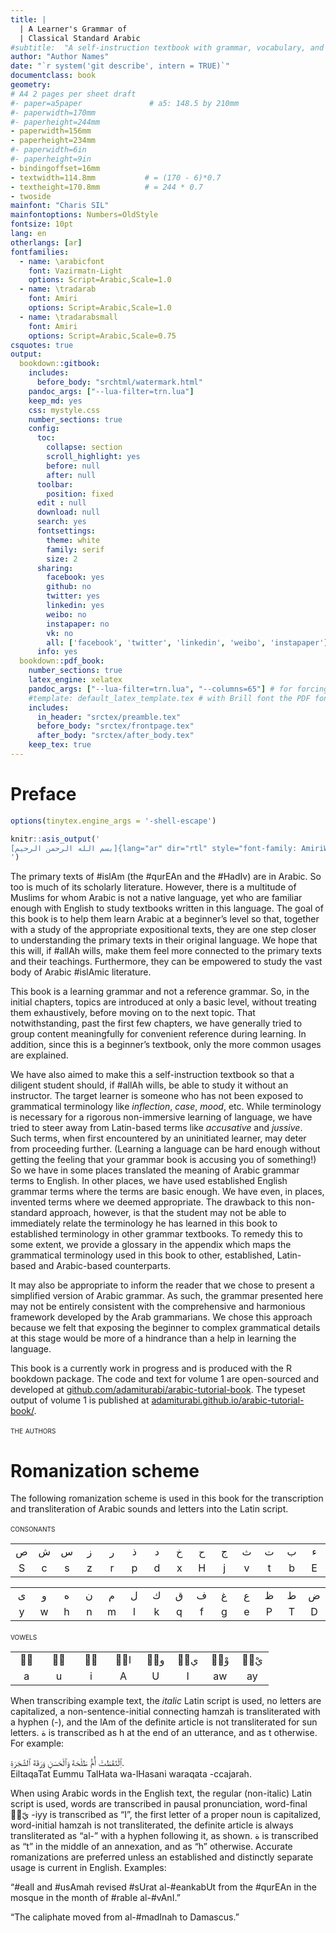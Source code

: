 ```yaml
---
title: | 
  | A Learner's Grammar of
  | Classical Standard Arabic
#subtitle:  "A self-instruction textbook with grammar, vocabulary, and exercises"
author: "Author Names"
date: "`r system('git describe', intern = TRUE)`"
documentclass: book
geometry:
# A4 2 pages per sheet draft
#- paper=a5paper               # a5: 148.5 by 210mm
#- paperwidth=170mm
#- paperheight=244mm
- paperwidth=156mm
- paperheight=234mm
#- paperwidth=6in
#- paperheight=9in
- bindingoffset=16mm
- textwidth=114.8mm           # = (170 - 6)*0.7
- textheight=170.8mm          # = 244 * 0.7
- twoside
mainfont: "Charis SIL"
mainfontoptions: Numbers=OldStyle
fontsize: 10pt
lang: en
otherlangs: [ar]
fontfamilies:
  - name: \arabicfont
    font: Vazirmatn-Light
    options: Script=Arabic,Scale=1.0
  - name: \tradarab
    font: Amiri
    options: Script=Arabic,Scale=1.0
  - name: \tradarabsmall
    font: Amiri
    options: Script=Arabic,Scale=0.75
csquotes: true
output:
  bookdown::gitbook:
    includes:
      before_body: "srchtml/watermark.html"
    pandoc_args: ["--lua-filter=trn.lua"]
    keep_md: yes
    css: mystyle.css
    number_sections: true
    config:
      toc:
        collapse: section
        scroll_highlight: yes
        before: null
        after: null
      toolbar:
        position: fixed
      edit : null
      download: null
      search: yes
      fontsettings:
        theme: white
        family: serif
        size: 2
      sharing:
        facebook: yes
        github: no
        twitter: yes
        linkedin: yes
        weibo: no
        instapaper: no
        vk: no
        all: ['facebook', 'twitter', 'linkedin', 'weibo', 'instapaper']
      info: yes
  bookdown::pdf_book:
    number_sections: true
    latex_engine: xelatex
    pandoc_args: ["--lua-filter=trn.lua", "--columns=65"] # for forcing word wrap in pipe tables
    #template: default_latex_template.tex # with Brill font the PDF font is too large and this needs to be uncommented. includes and in_header should then be commented
    includes:
      in_header: "srctex/preamble.tex"
      before_body: "srctex/frontpage.tex"
      after_body: "srctex/after_body.tex"
    keep_tex: true
---
```


# Preface {-}

<!--The following line is needed because Preface is an unnumbered chapter and otherwise fancy header will print the header text for the previous chapter "Contents"-->
\markboth {\textsc{\MakeLowercase{Preface}}}{\textsc{\MakeLowercase{Preface}}}

<!--to allow git describe to run-->
```r
options(tinytex.engine_args = '-shell-escape')
```

<!--
::: {.otherlanguage data-latex="{arabic}" lang="ar"}
[بسم الله الرحمن الرحيم]{.ar}
:::
-->

```r
knitr::asis_output('
[بسم الله الرحمن الرحيم]{lang="ar" dir="rtl" style="font-family: AmiriWeb;"}
')
```

<!-- RTL doesn't work for some reason-->
```{=latex}
\begin{center}
\tradarab{
الرحيم
الرحمن
الله
بسم
}
\end{center}
```
<!--Sunnah are the sayings and actions of the Prophet صلى الله عليه وسلم. Hadith is the text by which we know the sunnah.-->

The primary texts of [#islAm]{.trn2} (the [#qurEAn]{.trn2} and the [#HadIv]{.trn2}) are in Arabic. So too is much of its scholarly literature. However, there is a multitude of Muslims for whom Arabic is not a native language, yet who are familiar enough with English to study textbooks written in this language. The goal of this book is to help them learn Arabic at a beginner's level so that, together with a study of the appropriate expositional texts, they are one step closer to understanding the primary texts in their original language. We hope that this will, if [#allAh]{.trn2} wills, make them feel more connected to the primary texts and their teachings. Furthermore, they can be empowered to study the vast body of Arabic [#islAm]{.trn2}ic literature.

This book is a learning grammar and not a reference grammar. 
So, in the initial chapters, topics are introduced at only a basic level, without treating them exhaustively, before moving on to the next topic. 
That notwithstanding, past the first few chapters, we have generally tried to group content meaningfully for convenient reference during learning.
In addition, since this is a beginner's textbook, only the more common usages are explained.

We have also aimed to make this a self-instruction textbook so that a diligent student should, if [#allAh]{.trn2} wills, be able to study it without an instructor. The target learner is someone who has not been exposed to grammatical terminology like _inflection_, _case_, _mood_, etc. While terminology is necessary for a rigorous non-immersive learning of language, we have tried to steer away from Latin-based terms like _accusative_ and _jussive_. Such terms, when first encountered by an uninitiated learner, may deter from proceeding further. (Learning a language can be hard enough without getting the feeling that your grammar book is accusing you of something!) So we have in some places translated the meaning of Arabic grammar terms to English. In other places, we have used established English grammar terms where the terms are basic enough. We have even, in places, invented terms where we deemed appropriate. The drawback to this non-standard approach, however, is that the student may not be able to immediately relate the terminology he has learned in this book to established terminology in other grammar textbooks. To remedy this to some extent, we provide a glossary in the appendix which maps the grammatical terminology used in this book to other, established, Latin-based and Arabic-based counterparts.

It may also be appropriate to inform the reader that we chose to present a simplified version of Arabic grammar. As such, the grammar presented here may not be entirely consistent with the comprehensive and harmonious framework developed by the Arab grammarians. We chose this approach because we felt that exposing the beginner to complex grammatical details at this stage would be more of a hindrance than a help in learning the language.

This book is a currently work in progress and is produced with the R bookdown package. The code and text for volume\ 1 are open-sourced and developed at 
[github.com/adamiturabi/arabic-tutorial-book](https://github.com/adamiturabi/arabic-tutorial-book).
The typeset output of volume\ 1 is published at 
[adamiturabi.github.io/arabic-tutorial-book/](https://adamiturabi.github.io/arabic-tutorial-book/).

[the authors]{.smallcaps}  

<!--
[a.z.s.]{.smallcaps}  
[lahore, dec.]{.smallcaps} 2021[ce]{.smallcaps}  
[لاهور، جمادى الأولى ١٤٤٣هـ‍]{.ar}

Test:

This is the _preface_. Test trans [Parf makAn ealayhi pcv machad]{.trn} [◌َ  ◌ً  ◌ِ  ◌ٍ  ◌ُ  ◌ٌ  ◌ْ  ◌ّ  ◌ٰ  ◌ٔ  ◌ٕ  ]{.ar}

[شَيْـَٔيْنِ بَرِيـِٔينَ شَيْـًٔا خَطِيـَٔة]{.ar}

[شَيْءَيْنِ بَرِيءِينَ شَيْءًا خَطِيءَة]{.ar}


this is in [Small Caps]{.smallcaps}.


```r
options(tinytex.engine = "lualatex")
```
-->

# Romanization scheme {-}

\markboth {\textsc{\MakeLowercase{Romanization scheme}}}{\textsc{\MakeLowercase{Romanization scheme}}}

The following romanization scheme is used in this book for the transcription and transliteration of Arabic sounds and letters into the Latin script.

[consonants]{.smallcaps}

<!--
| [ء]{.ar} | [ب]{.ar} | [ت]{.ar} | [ث]{.ar} | [ج]{.ar} | [ح]{.ar} | [خ]{.ar} | [د]{.ar} | [ذ]{.ar} | [ر]{.ar} | [ز]{.ar} | [س]{.ar} | [ش]{.ar} | [ص]{.ar} |
|:-|:-|:-|:-|:-|:-|:-|:-|:-|:-|:-|:-|:-|:-| 
| [E]{.trn2} | [b]{.trn2} | [t]{.trn2} | [v]{.trn2} | [j]{.trn2} | [H]{.trn2} | [x]{.trn2} | [d]{.trn2} | [p]{.trn2} | [r]{.trn2} | [z]{.trn2} | [s]{.trn2} | [c]{.trn2} | [S]{.trn2} |

| [ض]{.ar} | [ط]{.ar} | [ظ]{.ar} | [ع]{.ar} | [غ]{.ar} | [ف]{.ar} | [ق]{.ar} | [ك]{.ar} | [ل]{.ar} | [م]{.ar} | [ن]{.ar} | [ه]{.ar} | [و]{.ar} | [ي]{.ar} | 
|:-|:-|:-|:-|:-|:-|:-|:-|:-|:-|:-|:-|:-|:-|
| [D]{.trn2} | [T]{.trn2} | [P]{.trn2} | [e]{.trn2} | [g]{.trn2} | [f]{.trn2} | [q]{.trn2} | [k]{.trn2} | [l]{.trn2} | [m]{.trn2} | [n]{.trn2} | [h]{.trn2} | [w]{.trn2} | [y]{.trn2} | 
-->

|   |   |   |   |   |   |   |   |   |   |   |   |   |   |
|:-:|:-:|:-:|:-:|:-:|:-:|:-:|:-:|:-:|:-:|:-:|:-:|:-:|:-:|
|  [ص]{.ar}  |  [ش]{.ar}  |  [س]{.ar}  |  [ز]{.ar}  |  [ر]{.ar}  |  [ذ]{.ar}  |  [د]{.ar}  |  [خ]{.ar}  |  [ح]{.ar}  |  [ج]{.ar}  |  [ث]{.ar}  |  [ت]{.ar}  |  [ب]{.ar}  |  [ء]{.ar}  |
| [S]{.trn2} | [c]{.trn2} | [s]{.trn2} | [z]{.trn2} | [r]{.trn2} | [p]{.trn2} | [d]{.trn2} | [x]{.trn2} | [H]{.trn2} | [j]{.trn2} | [v]{.trn2} | [t]{.trn2} | [b]{.trn2} | [E]{.trn2} |

|   |   |   |   |   |   |   |   |   |   |   |   |   |   |
|:-:|:-:|:-:|:-:|:-:|:-:|:-:|:-:|:-:|:-:|:-:|:-:|:-:|:-:|
|  [ى]{.ar}  |  [و]{.ar}  |  [ه]{.ar}  |  [ن]{.ar}  |  [م]{.ar}  |  [ل]{.ar}  |  [ك]{.ar}  |  [ق]{.ar}  |  [ف]{.ar}  |  [غ]{.ar}  |  [ع]{.ar}  |  [ظ]{.ar}  |  [ط]{.ar}  |  [ض]{.ar}  |
| [y]{.trn2} | [w]{.trn2} | [h]{.trn2} | [n]{.trn2} | [m]{.trn2} | [l]{.trn2} | [k]{.trn2} | [q]{.trn2} | [f]{.trn2} | [g]{.trn2} | [e]{.trn2} | [P]{.trn2} | [T]{.trn2} | [D]{.trn2}  |

[vowels]{.smallcaps}

|   |   |   |   |   |   |   |   |
|:-:|:-:|:-:|:-:|:-:|:-:|:-:|:-:|
| [◌َ]{.ar}   | [◌ُ]{.ar}   | [◌ِ]{.ar}   | [◌َا]{.ar}  | [◌ُو]{.ar}  | [◌ِي]{.ar}  | [◌َوْ]{.ar}   | [◌َيْ]{.ar}   |
| [a]{.trn2} | [u]{.trn2} | [i]{.trn2} | [A]{.trn2} | [U]{.trn2} | [I]{.trn2} | [aw]{.trn2} | [ay]{.trn2} |


When transcribing example text,
the _italic_ Latin script is used,
no letters are capitalized,
a non-sentence-initial connecting hamzah is transliterated with a hyphen (-),
and the [lAm]{.trn2} of the definite article is not transliterated for sun letters. 
[ة]{.ar} is transcribed as [h]{.trn} at the end of an utterance, and as [t]{.trn} otherwise. 
For example:

<!--[ٱَلشَّجَرَةُ وَٱلْوَرَقَة.]{.ar}  
[Eaccjaratu wa-lwaraqah.]{.trn}.-->
<!--[بِسمِ ٱللَّـٰهِ ٱلرَّحْمَـٰنِ ٱلرَّحِيمِ.]{.ar}  
[bismi -llAhi -rraHmAni -rraHIm.]{.trn}-->
[ٱِلْتَقَطَتْ أُمُّ طَلْحَةَ وَٱلْحَسَنِ وَرَقَةَ ٱلشَّجَرَةِ.]{.ar}  
[EiltaqaTat Eummu TalHata wa-lHasani waraqata -ccajarah.]{.trn}

<!--FIXME: add transcription of assimilation-->
<!--The transcription is typically accurate, except for assimilation that only affects diacritics. This is generally marked neither in the Arabic text nor in the transcription.
For example:

[ٱِعْتَقَدْتُ أَنْ لَمْ يَأْتِ.]{.ar}  
-->


When using Arabic words in the English text,
the regular (non-italic) Latin script is used,
words are transcribed in pausal pronunciation,
word-final [◌ِيّ]{.ar} [-iyy]{.trn} is transcribed as "[I]{.trn2}",
the first letter of a proper noun is capitalized,
word-initial hamzah is not transliterated,
the definite article is always transliterated as "al-" with a hyphen following it,
as shown.
[ة]{.ar} is transcribed as "t" in the middle of an annexation, and as "h" otherwise. 
Accurate romanizations are preferred unless an established and distinctly separate usage is current in English.
Examples:

<!--"[#allAh]{.trn2} revealed [#sUrat al-#fatiHah]{.trn2} in the [#qurEAn]{.trn2}."-->
"[#ealI]{.trn2} and [#usAmah]{.trn2} revised [#sUrat al-#eankabUt]{.trn2} from the [#qurEAn]{.trn2} in the mosque in the month of [#rabIe al-#vAnI]{.trn2}."

"The caliphate moved from [al-#madInah]{.trn2} to Damascus."

